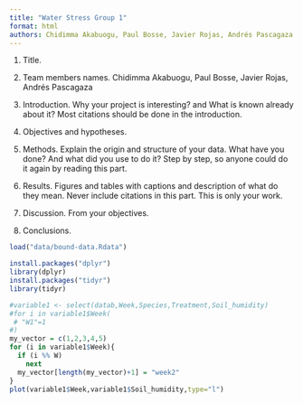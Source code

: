 ```yaml
---
title: "Water Stress Group 1"
format: html
authors: Chidimma Akabuogu, Paul Bosse, Javier Rojas, Andrés Pascagaza
---
```


1.  Title.

2.  Team members names. Chidimma Akabuogu, Paul Bosse, Javier Rojas, Andrés Pascagaza

3.  Introduction. Why your project is interesting? and What is known already about it? Most citations should be done in the introduction.

4.  Objectives and hypotheses.

5.  Methods. Explain the origin and structure of your data. What have you done? And what did you use to do it? Step by step, so anyone could do it again by reading this part.

6.  Results. Figures and tables with captions and description of what do they mean. Never include citations in this part. This is only your work.

7.  Discussion. From your objectives.

8.  Conclusions.

```r
load("data/bound-data.Rdata")

install.packages("dplyr")
library(dplyr)
install.packages("tidyr")
library(tidyr)

#variable1 <- select(datab,Week,Species,Treatment,Soil_humidity)
#for i in variable1$Week(
 # "W1"=1
#)
my_vector = c(1,2,3,4,5)
for (i in variable1$Week){
  if (i %% W)
    next
  my_vector[length(my_vector)+1] = "week2"
}
plot(variable1$Week,variable1$Soil_humidity,type="l")
```
